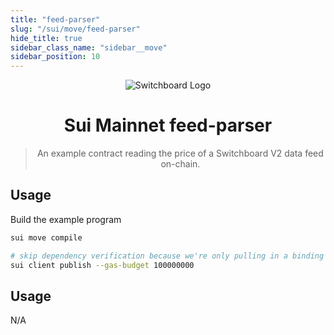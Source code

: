 ```yaml
---
title: "feed-parser"
slug: "/sui/move/feed-parser"
hide_title: true
sidebar_class_name: "sidebar__move"
sidebar_position: 10
---
```


<div align="center">

![Switchboard Logo](https://github.com/switchboard-xyz/sbv2-core/raw/main/website/static/img/icons/switchboard/avatar.png)

# Sui Mainnet feed-parser

> An example contract reading the price of a Switchboard V2 data feed on-chain.

</div>

## Usage

Build the example program

```bash
sui move compile

# skip dependency verification because we're only pulling in a binding (not the full source)
sui client publish --gas-budget 100000000
```

## Usage

N/A
